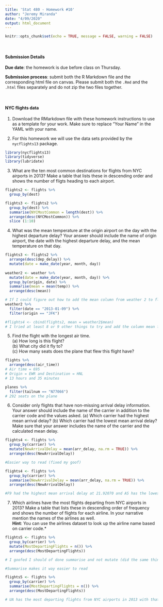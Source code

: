 ---
title: 'Stat 480 - Homework #10'
author: "Jeremy Miranda"
date: "4/09/2020"
output: html_document
---

```{r setup, include=FALSE}
knitr::opts_chunk$set(echo = TRUE, message = FALSE, warning = FALSE)
```



<br/>

#### Submission Details

**Due date**: the homework is due before class on Thursday. 

**Submission process**: submit both the R Markdown file and the corresponding html file on canvas. Please submit both the `.Rmd` and the `.html` files separately and do not zip the two files together.

<br/>


#### NYC flights data

1. Download the RMarkdown file with these homework instructions to use as a template for your work. Make sure to replace "Your Name" in the YAML with your name.

2. For this homework we will use the data sets provided by the `nycflights13` package.

```{r, message=FALSE, warning=FALSE}
library(nycflights13)
library(tidyverse)
library(lubridate)
```

3. What are the ten most common destinations for flights from NYC airports in 2013? Make a table that lists these in descending order and shows the number of fligts heading to each airport.  

```{r}
flights2 <- flights %>%
  group_by(dest)

flights3 <- flights2 %>%
  group_by(dest) %>%
  summarise(NYCMostCommon = length(dest)) %>%
  arrange(desc(NYCMostCommon)) %>%
  slice (1:10)
```


4. What was the mean temperature at the origin airport on the day with the highest departure delay? Your answer should include the name of origin airport, the date with the highest departure delay, and the mean temperature on that day.

```{r}
flights3 <- flights2 %>%
  arrange(desc(dep_delay)) %>%
  mutate(date = make_date(year, month, day))
  
weather2 <- weather %>%
  mutate(date = make_date(year, month, day)) %>%
  group_by(origin, date) %>%
  summarise(mean = mean(temp)) %>%
  arrange(desc(mean))

# If I could figure out how to add the mean column from weather 2 to flights2 I wouldn't have to manually filter
weather2 %>%
  filter(date == "2013-01-09") %>%
  filter(origin == "JFK")

#flights4 <- cbind(flights2, mean = weather2$mean)
# I tried at least 8 or 9 other things to try and add the column mean from weather2 to flights but I can't figure it out
```



5. Find the flight with the longest air time. <br>(a) How long is this flight? <br>(b) What city did it fly to? <br>(c) How many seats does the plane that flew this flight have?

```{r}
flights %>%
  arrange(desc(air_time))
# Air time = 695
# Origin = EWR and Destination = HNL
# 13 hours and 35 minutes

planes %>%
  filter(tailnum == "N77066")
# 292 seats on the plane

```


6. Consider only flights that have non-missing arrival delay information. Your answer should include the name of the carrier in addition to the carrier code and the values asked. (a) Which carrier had the highest mean arrival delay? (b) Which carrier had the lowest mean arrival delay? Make sure that your answer includes the name of the carrier and the calculated mean delay.

```{r}
flights4 <- flights %>%
  group_by(carrier) %>%
  mutate(NewArrivalDelay = mean(arr_delay, na.rm = TRUE)) %>%
  arrange(desc(NewArrivalDelay))

#Easier way to read (fixed my goof)

flights4 <- flights %>%
  group_by(carrier) %>%
  summarise(NewArrivalDelay = mean(arr_delay, na.rm = TRUE)) %>%
  arrange(desc(NewArrivalDelay))

#F9 had the highest mean arrival delay at 21.92070 and AS has the lowest mean arrival delay at -9.930889
```


7. Which airlines have the most flights departing from NYC airports in 2013? Make a table that lists these in descending order of frequency and shows the number of flights for each airline. In your narrative mention the names of the airlines as well.<br>**Hint**: You can use the airlines dataset to look up the airline name based on carrier code.*


```{r}
flights5 <- flights %>%
  group_by(carrier) %>%
  mutate(MostDepartingFlights = n()) %>%
  arrange(desc(MostDepartingFlights))

# I goofed I should of done summarise and not mutate (did the same thing in question 6)

#Summarise makes it way easier to read

flights5 <- flights %>%
  group_by(carrier) %>%
  summarise(MostDepartingFlights = n()) %>%
  arrange(desc(MostDepartingFlights))

# UA has the most departing flights from NYC airports in 2013 with that number being 58665. Following UA you have B6 with 54635 departing flights and EV with 54173 departing flights which rounds out the top 3.
```
